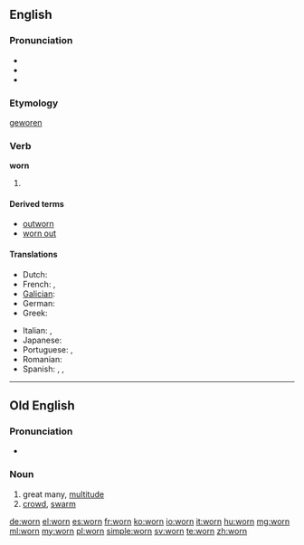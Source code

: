 ==English==

===Pronunciation===
* {{IPA|/woʊrn/|/wɔːrn/}}
* {{audio|en-us-worn.ogg|Audio (US)}}
* {{rhymes|ɔː(r)n}}

===Etymology===
{{etyl|ang}} [[geworen]]

===Verb===
'''worn'''

# {{past participle of|wear}}

====Derived terms====
* [[outworn]]
* [[worn out]]

====Translations====
{{trans-top|past participle of wear}}
* Dutch: {{t+|nl|gedragen}}
* French: {{t+|fr|porté}}, {{t+|fr|usé}}
* [[Galician]]: {{t|gl|usado}}
* German: {{t+|de|getragen}}
* Greek: {{t|el|φοριούνται|tr=forioúntai|sc=Grek}}
{{trans-mid}}
* Italian: {{t|it|usato}}, {{t|it|indossato}}
* Japanese: {{t|ja|摩耗|tr=sıfat|sc=Jpan}}
* Portuguese: {{t+|pt|usado}}, {{t+|pt|vestido}}
* Romanian: {{t|ro|purtat|m|n}}
* Spanish: {{t-|es|usado}}, {{t-|es|puesto}}, {{t-|es|portado}}
{{trans-bottom}}

----

==Old English==

===Pronunciation===
* {{IPA|/worn/|lang=ang}}

===Noun===
{{ang-noun|g=m}}

# great many, [[multitude]]
# [[crowd]], [[swarm]]

[[de:worn]]
[[el:worn]]
[[es:worn]]
[[fr:worn]]
[[ko:worn]]
[[io:worn]]
[[it:worn]]
[[hu:worn]]
[[mg:worn]]
[[ml:worn]]
[[my:worn]]
[[pl:worn]]
[[simple:worn]]
[[sv:worn]]
[[te:worn]]
[[zh:worn]]